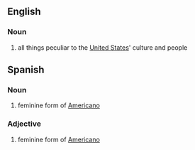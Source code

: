 ==English==
===Noun===
#all things peculiar to the [[United States]]' culture and people 
==Spanish==
===Noun===
#feminine form of [[Americano]]
===Adjective===
#feminine form of [[Americano]]